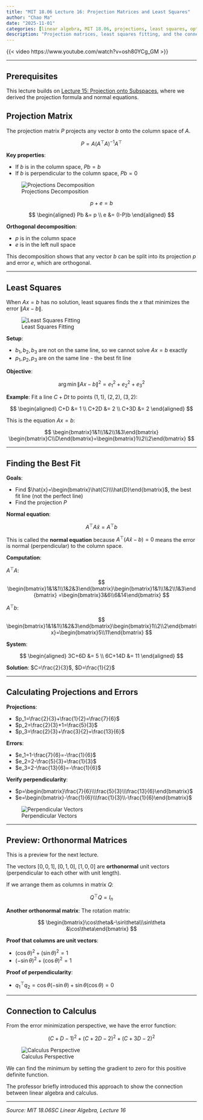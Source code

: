 ```yaml
---
title: "MIT 18.06 Lecture 16: Projection Matrices and Least Squares"
author: "Chao Ma"
date: "2025-11-01"
categories: [linear algebra, MIT 18.06, projections, least squares, optimization]
description: "Projection matrices, least squares fitting, and the connection between linear algebra and calculus optimization"
---
```


{{< video https://www.youtube.com/watch?v=osh80YCg_GM >}}

---

::: {.callout-note}
## Prerequisites
This lecture builds on [Lecture 15: Projection onto Subspaces](mit1806-lecture15-projections.qmd), where we derived the projection formula and normal equations.
:::

## Projection Matrix

The projection matrix $P$ projects any vector $b$ onto the column space of $A$.

$$
P=A(A^\top A)^{-1}A^\top
$$

**Key properties**:

- If $b$ is in the column space, $Pb=b$
- If $b$ is perpendicular to the column space, $Pb=0$

![Projections Decomposition](../../media/lecture16_projections.png)

$$
p+e=b
$$

$$
\begin{aligned}
Pb &= p \\
e &= (I-P)b
\end{aligned}
$$

**Orthogonal decomposition**:

- $p$ is in the column space
- $e$ is in the left null space

This decomposition shows that any vector $b$ can be split into its projection $p$ and error $e$, which are orthogonal.

---

## Least Squares

When $Ax=b$ has no solution, least squares finds the $x$ that minimizes the error $\|Ax-b\|$.

![Least Squares Fitting](../../media/least_square.png)

**Setup**:

- $b_1, b_2, b_3$ are not on the same line, so we cannot solve $Ax=b$ exactly
- $p_1, p_2, p_3$ are on the same line - the best fit line

**Objective**:

$$
\arg\min\|Ax-b\|^2 = e_1^2+e_2^2+e_3^2
$$

**Example**: Fit a line $C+Dt$ to points $(1,1)$, $(2,2)$, $(3,2)$:

$$
\begin{aligned}
C+D &= 1 \\
C+2D &= 2 \\
C+3D &= 2
\end{aligned}
$$

This is the equation $Ax=b$:

$$
\begin{bmatrix}1&1\\1&2\\1&3\end{bmatrix} \begin{bmatrix}C\\D\end{bmatrix}=\begin{bmatrix}1\\2\\2\end{bmatrix}
$$

---

## Finding the Best Fit

**Goals**:

- Find $\hat{x}=\begin{bmatrix}\hat{C}\\\hat{D}\end{bmatrix}$, the best fit line (not the perfect line)
- Find the projection $P$

**Normal equation**:

$$
A^\top A\hat{x}=A^\top b
$$

This is called the **normal equation** because $A^\top(A\hat{x}-b)=0$ means the error is normal (perpendicular) to the column space.

**Computation**:

$A^\top A$:

$$
\begin{bmatrix}1&1&1\\1&2&3\end{bmatrix}\begin{bmatrix}1&1\\1&2\\1&3\end{bmatrix} =\begin{bmatrix}3&6\\6&14\end{bmatrix}
$$

$A^\top b$:

$$
\begin{bmatrix}1&1&1\\1&2&3\end{bmatrix}\begin{bmatrix}1\\2\\2\end{bmatrix}=\begin{bmatrix}5\\11\end{bmatrix}
$$

**System**:

$$
\begin{aligned}
3C+6D &= 5 \\
6C+14D &= 11
\end{aligned}
$$

**Solution**: $C=\frac{2}{3}$, $D=\frac{1}{2}$

---

## Calculating Projections and Errors

**Projections**:

- $p_1=\frac{2}{3}+\frac{1}{2}=\frac{7}{6}$
- $p_2=\frac{2}{3}+1=\frac{5}{3}$
- $p_3=\frac{2}{3}+\frac{3}{2}=\frac{13}{6}$

**Errors**:

- $e_1=1-\frac{7}{6}=-\frac{1}{6}$
- $e_2=2-\frac{5}{3}=\frac{1}{3}$
- $e_3=2-\frac{13}{6}=-\frac{1}{6}$

**Verify perpendicularity**:

- $p=\begin{bmatrix}\frac{7}{6}\\\frac{5}{3}\\\frac{13}{6}\end{bmatrix}$
- $e=\begin{bmatrix}-\frac{1}{6}\\\frac{1}{3}\\-\frac{1}{6}\end{bmatrix}$

![Perpendicular Vectors](../../media/lecture16_perpendicular.png)

---

## Preview: Orthonormal Matrices

This is a preview for the next lecture.

The vectors $[0,0,1]$, $[0,1,0]$, $[1,0,0]$ are **orthonormal** unit vectors (perpendicular to each other with unit length).

If we arrange them as columns in matrix $Q$:

$$
Q^\top Q=I_n
$$

**Another orthonormal matrix**: The rotation matrix:

$$
\begin{bmatrix}\cos\theta&-\sin\theta\\\sin\theta &\cos\theta\end{bmatrix}
$$

**Proof that columns are unit vectors**:

- $(\cos\theta)^2+(\sin\theta)^2=1$
- $(-\sin\theta)^2+(\cos\theta)^2=1$

**Proof of perpendicularity**:

- $q_1^\top q_2 = \cos\theta(-\sin\theta) + \sin\theta(\cos\theta) = 0$

---

## Connection to Calculus

From the error minimization perspective, we have the error function:

$$
(C+D-1)^2+(C+2D-2)^2+(C+3D-2)^2
$$

![Calculus Perspective](../../media/lecture16_calculus.png)

We can find the minimum by setting the gradient to zero for this positive definite function.

The professor briefly introduced this approach to show the connection between linear algebra and calculus.

---

*Source: MIT 18.06SC Linear Algebra, Lecture 16*
